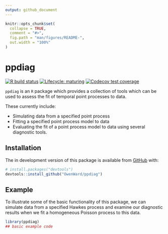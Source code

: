 ```yaml
---
output: github_document
---
```


<!-- README.md is generated from README.Rmd. Please edit that file -->

```r
knitr::opts_chunk$set(
  collapse = TRUE,
  comment = "#>",
  fig.path = "man/figures/README-",
  out.width = "100%"
)
```

# ppdiag

<!-- badges: start -->
[![R build status](https://github.com/OwenWard/ppdiag/workflows/R-CMD-check/badge.svg)](https://github.com/OwenWard/ppdiag/actions)
[![Lifecycle: maturing](https://img.shields.io/badge/lifecycle-maturing-blue.svg)](https://www.tidyverse.org/lifecycle/#maturing)
[![Codecov test coverage](https://codecov.io/gh/OwenWard/ppdiag/branch/master/graph/badge.svg)](https://codecov.io/gh/OwenWard/ppdiag?branch=master)
<!-- badges: end -->


``ppdiag`` is an `R` package which provides a collection of tools which
can be used to assess the fit of temporal point processes to data.

These currently include:

- Simulating data from a specified point process
- Fitting a specified point process model to data
- Evaluating the fit of a point process model to data using 
several diagnostic tools.

## Installation

<!-- You can install the released version of ppdiag from [CRAN](https://CRAN.R-project.org) with: -->

<!-- ``` r -->
<!-- install.packages("ppdiag") -->
<!-- ``` -->

The in development version of this
package is available from [GitHub](https://github.com/OwenWard/ppdiag) with:

``` r
# install.packages("devtools")
devtools::install_github("OwenWard/ppdiag")
```
## Example

To illustrate some of the basic functionality of this package,
we can simulate data from a specified Hawkes process and examine
our diagnostic results when we fit a homogeneous Poisson process
to this data.

```r
library(ppdiag)
## basic example code
```

<!-- What is special about using `README.Rmd` instead of just `README.md`? You can include R chunks like so: -->

<!-- ```{r cars} -->
<!-- summary(cars) -->
<!-- ``` -->

<!-- You'll still need to render `README.Rmd` regularly, to keep `README.md` up-to-date. -->

<!-- You can also embed plots, for example: -->

<!-- ```{r pressure, echo = FALSE} -->
<!-- plot(pressure) -->
<!-- ``` -->

<!-- In that case, don't forget to commit and push the resulting figure files, so they display on GitHub! -->
